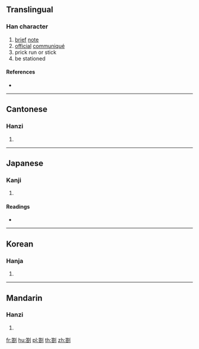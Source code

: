 {{character info/new}}
==Translingual==

===Han character===
{{Han char|rn=18|rad=刀|as=12|sn=14|four=88623|canj=HRLN,XHRLN|ids=⿰答刂}}

# [[brief]] [[note]]
# [[official]] [[communiqué]]
# prick run or stick
# be stationed

====References====
* {{Han ref|kx=0144.261|dj=0325.080|hdz=10356.030|uh=5284|ud=21124}}

----

==Cantonese==

===Hanzi===
{{yue-hanzi|jyut=|y=jaap3}}

# {{defn|lang=yue|sort=刀12}}

----

==Japanese==

===Kanji===
{{ja-kanji|grade=|rs=刀12}}

# {{defn|lang=ja|sort=刀12}}

====Readings====
* {{ja-readings|on=[[さつ]] (satsu), [[とう]] (tō)|kun=[[さす]] (sasu), [[かぎ]] (kagi), [[かま]] (kama)}}

----

==Korean==

===Hanja===
{{ko-hanja|hangeul=차|rv=cha|mr=ch'a}}

# {{defn|lang=ko|sort=刀12}}

----

==Mandarin==

===Hanzi===
{{cmn-hanzi|pin=[[dá]] ([[da2]]), [[zhá]] ([[zha2]])|wg=ta<sup>2</sup>, cha<sup>2</sup>}}

# {{defn|lang=cmn|sort=刀12}}

[[fr:劄]]
[[hu:劄]]
[[pl:劄]]
[[th:劄]]
[[zh:劄]]